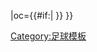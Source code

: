 {{fb team |t=马格德堡 |tan=马格德堡足球俱乐部 |tc=GER |abb={{#if:{{{abb|}}}|MAG}} |oc={{#if:{{{oc|}}}|{{{oc}}} }} }}<!--
--><noinclude>[[Category:足球模板]]</noinclude>